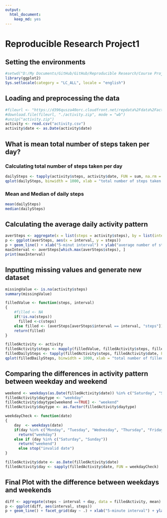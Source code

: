 ```yaml
---
output: 
  html_document: 
    keep_md: yes
---
```

# Reproducible Research Project1
## Setting the environments
```r
#setwd("D:/My Documents/GitHub/GitHub/Reproducible Research/Course Project 1")
library(ggplot2)
Sys.setlocale(category = "LC_ALL", locale = "english")
```

## Loading and preprocessing the data
```r
#fileurl <- "https://d396qusza40orc.cloudfront.net/repdata%2Fdata%2Factivity.zip"
#download.file(fileurl, "./activity.zip", mode = "wb")
#unzip("activity.zip")
activity <- read.csv("activity.csv")
activity$date <- as.Date(activity$date)
```

## What is mean total number of steps taken per day?
### Calculating total number of steps taken per day
```r
dailySteps <- tapply(activity$steps, activity$date, FUN = sum, na.rm = TRUE)
qplot(dailySteps, binwidth = 1000, xlab = "total number of steps taken each day")
```

### Mean and Median of daily steps
```r
mean(dailySteps)
median(dailySteps)
```

## Calculating the average daily activity pattern
```r
averSteps <- aggregate(x = list(steps = activity$steps), by = list(interval = activity$interval), FUN = mean, na.rm = TRUE)
p <- ggplot(averSteps, aes(x = interval, y = steps))
p + geom_line() + xlab("5-minut interval") + ylab("average number of steps taken")
maxInterval <- averSteps[which.max(averSteps$steps), ]
print(maxInterval)
```

## Inputting missing values and generate new dataset
```r
missingValue <- is.na(activity$steps)
summary(missingValue)

filledValue <- function(steps, interval)
{
    #filled <- NA
    if(!is.na(steps))
      filled <-c(steps)
    else filled <- (averSteps[averSteps$interval == interval, "steps"])
    return(filled)
}

filledActivity <- activity
filledActivity$steps <- mapply(filledValue, filledActivity$steps, filledActivity$interval)
filledDailySteps <- tapply(filledActivity$steps, filledActivity$date, FUN = sum)
qplot(filledDailySteps, binwidth = 1000, xlab = "total number of filled steps per day")
```

## Comparing the differences in activity pattern between weekday and weekend
```r
weekend <- weekdays(as.Date(filledActivity$date)) %in% c("Saturday", "Sunday")
filledActivity$daytype <- "weekday"
filledActivity$daytype[weekend ==TRUE] <- "weekend"
filledActivity$daytype <- as.factor(filledActivity$daytype)

weekdayCheck <- function(date)
{
    day  <- weekdays(date)
    if(day %in% c("Monday", "Tuesday", "Wednesday", "Thursday", "Friday"))
      return("weekday")
    else if (day %in% c("Saturday", "Sunday"))
      return("weekend")
      else stop("invalid date")
}

filledActivity$date <- as.Date(filledActivity$date)
filledActivity$day <- sapply(filledActivity$date, FUN = weekdayCheck)
```

## Final Plot with the difference between weekdays and weekends
```r
diff <- aggregate(steps ~ interval + day, data = filledActivity, mean)
p <- ggplot(diff, aes(interval, steps))
p + geom_line() + facet_grid(day ~ .) + xlab("5-minute interval") + ylab("number of steps")
```

